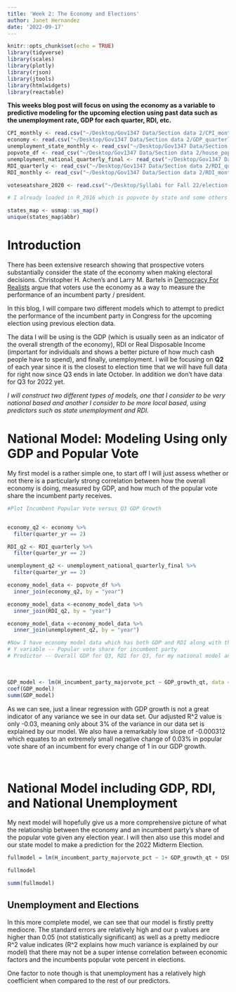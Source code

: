 ```yaml
---
title: 'Week 2: The Economy and Elections'
author: Janet Hernandez
date: '2022-09-17'
---
```


```r
knitr::opts_chunk$set(echo = TRUE)
library(tidyverse)
library(scales)
library(plotly)
library(rjson)
library(jtools)
library(htmlwidgets)
library(reactable)
```

 **This weeks blog post will focus on using the economy as a variable to predictive modeling for the upcoming election using past data such as the unemployment rate, GDP for each quarter, RDI, etc.** 

```r
CPI_monthly <- read.csv("~/Desktop/Gov1347 Data/Section data 2/CPI_monthly.csv")
economy <- read.csv("~/Desktop/Gov1347 Data/Section data 2/GDP_quarterly.csv")
unemployment_state_monthly <- read_csv("~/Desktop/Gov1347 Data/Section data 2/unemployment_state_monthly.csv")
popvote_df <- read_csv("~/Desktop/Gov1347 Data/Section data 2/house_popvote_seats.csv")
unemployment_national_quarterly_final <- read_csv("~/Desktop/Gov1347 Data/Section data 2/unemployment_national_quarterly_final.csv")
RDI_quarterly <- read_csv("~/Desktop/Gov1347 Data/Section data 2/RDI_quarterly.csv")
RDI_monthly <- read_csv("~/Desktop/Gov1347 Data/Section data 2/RDI_monthly.csv")

voteseatshare_2020 <- read.csv("~/Desktop/Syllabi for Fall 22/election analytics/Gov1347 Data/house nationwide vote and seat share by party 1948-2020.csv")

# I already loaded in R_2016 which is popvote by state and some others from lab and last section 
```

```r
states_map <- usmap::us_map()
unique(states_map$abbr) 
```

# Introduction #

There has been extensive research showing that prospective voters substantially consider the state of the economy when making electoral decisions. Christopher H. Achen’s and Larry M. Bartels in [Democracy For Realists](https://hollis.harvard.edu/primo-explore/fulldisplay?docid=TN_cdi_askewsholts_vlebooks_9781400888740&context=PC&vid=HVD2&search_scope=everything&tab=everything&lang=en_US) argue that voters use the economy as a way to measure the performance of an incumbent party / president. 

In this blog, I will compare two different models which to attempt to predict the performance of the incumbent party in Congress for the upcoming election using previous election data.

The data I will be using is the GDP (which is usually seen as an indicator of the overall strength of the economy), RDI or Real Disposable Income (important for individuals and shows a better picture of how much cash people have to spend), and finally, unemployment. I will be focusing on **Q2** of each year since it is the closest to election time that we will have full data for right now since Q3 ends in late October. In addition we don't have data for Q3 for 2022 yet. 

*I will construct two different types of models, one that I consider to be very national based and another I consider to be more local based, using predictors such as state unemployment and RDI.*

# National Model: Modeling Using only GDP and Popular Vote #

My first model is a rather simple one, to start off I will just assess whether or not there is a particularly strong correlation between how the overall economy is doing, measured by GDP, and how much of the popular vote share the incumbent party receives. 
```r

#Plot Incumbent Popular Vote versus Q3 GDP Growth 


economy_q2 <- economy %>% 
  filter(quarter_yr == 2) 

RDI_q2 <- RDI_quarterly %>%
  filter(quarter_yr == 2)

unemployment_q2 <- unemployment_national_quarterly_final %>%
  filter(quarter_yr == 2)

economy_model_data <- popvote_df %>% 
  inner_join(economy_q2, by = "year")

economy_model_data <-economy_model_data %>% 
  inner_join(RDI_q2, by = "year")

economy_model_data <-economy_model_data %>% 
  inner_join(unemployment_q2, by = "year")

#Now I have economy model data which has both GDP and RDI along with the % of vote share by the incumbent party 
# Y variable -- Popular vote share for incumbent party 
# Predictor -- Overall GDP for Q3, RDI for Q3, for my national model and then unemployment in local area for combined with RDI for my local model. 


```
<br> 

```r

GDP_model <- lm(H_incumbent_party_majorvote_pct ~ GDP_growth_qt, data = economy_model_data)
coef(GDP_model)
summ(GDP_model)
```

As we can see, just a linear regression with GDP growth is not a great indicator of any variance we see in our data set. Our adjusted R^2 value is only -0.03, meaning only about 3% of the variance in our data set is explained by our model. We also have a remarkably low slope of -0.000312 which equates to an extremely small negative change of 0.03% in popular vote share of an incumbent for every change of 1 in our GDP growth.


<br> 

# National Model including GDP, RDI, and National Unemployment ##

My next model will hopefully give us a more comprehensive picture of what the relationship between the economy and an incumbent party's share of the popular vote given any election year. I will then also use this model and our state model to make a prediction for the 2022 Midterm Election. 

```r
fullmodel = lm(H_incumbent_party_majorvote_pct ~ 1+ GDP_growth_qt + DSPIC_change_qt + unrate_qt_total , data = economy_model_data)

fullmodel

summ(fullmodel)

```


## Unemployment and Elections

In this more complete model, we can see that our model is firstly pretty mediocre. The standard errors are relatively high and our p values are higher than 0.05 (not statistically significant) as well as a pretty mediocre R^2 value indicates (R^2 explains how much variance is explained by our model) that there may not be a super intense correlation between economic factors and the incumbents popular vote percent in elections. 

One factor to note though is that unemployment has a relatively high coefficient when compared to the rest of our predictors. 


